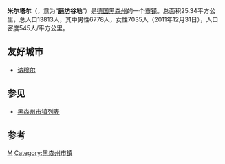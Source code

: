 {{noteTA|G1=德国地名|G2=Landkreis|G3=单位}}
{{Infobox Settlement
| name = 米尔塔尔
| native_name             = Mühltal
| settlement_type         = 市镇
| image_skyline = 
| imagesize = 
| image_caption = 
| image_flag = 
| image_shield = Wappen Mühltal (Hessen).png
| pushpin_map             = Germany
| pushpin_label_position  = 
| pushpin_map_alt         = 
| pushpin_map_caption     = 在德国的位置
| latd  = 49.81332 |latm  =  |lats  = |latNS  = N 
| longd =8.689754   |longm = |longs = |longEW = E 
| coordinates_type        = region:ES_type:city
| coordinates_display     = inline,title
| coordinates_footnotes   = 
| subdivision_type = 国家
| subdivision_name = {{GER}}
| subdivision_type1 = [[德国行政区划|州]]
| subdivision_name1 = [[黑森州|黑森州]]
| subdivision_type2 = [[县_(德国)|县]]
| subdivision_name2 = [[达姆施塔特-迪堡县|达姆施塔特-迪堡县]]
| elevation_m = 250
| elevation_ft = 
| area_total_km2 = 25.34
| population_total        = 13813
| population_as_of        = 2011
| population_density_km2 = auto
| timezone1               = [[欧洲中部时间|CET]]
| utc_offset1             = +1
| timezone1_DST           = [[欧洲中部夏令时间|CEST]]
| utc_offset1_DST         = +2
| postal_code_type        = 邮编
| postal_code             = 64367
| website =  
}}
'''米尔塔尔'''（{{lang-de|Mühltal}}，意为“'''[[研磨|磨坊]]谷地'''”）是[[德国|德国]][[黑森州|黑森州]]的一个[[市镇_(德国)|市镇]]。总面积25.34平方公里，总人口13813人，其中男性6778人，女性7035人（2011年12月31日），人口密度545人/平方公里。

==友好城市==
* {{FRA}} [[讷穆尔|讷穆尔]]

== 参见 ==
*[[黑森州市镇列表|黑森州市镇列表]]

== 参考 ==
{{reflist}}

{{Authority control}}
{{Germany-geo-stub}}

[[Category:黑森州市镇|M]]
[[Category:黑森州市镇|Category:黑森州市镇]]
